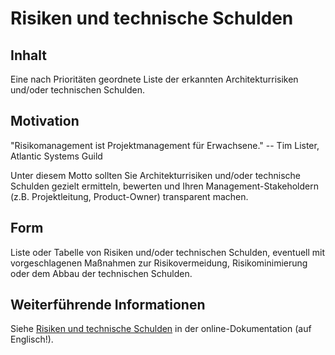 # Risiken und technische Schulden

## Inhalt
Eine nach Prioritäten geordnete Liste der erkannten Architekturrisiken und/oder technischen Schulden.

## Motivation
"Risikomanagement ist Projektmanagement für Erwachsene."
-- Tim Lister, Atlantic Systems Guild

Unter diesem Motto sollten Sie Architekturrisiken und/oder technische Schulden gezielt ermitteln, bewerten und Ihren Management-Stakeholdern (z.B. Projektleitung, Product-Owner) transparent machen.

## Form
Liste oder Tabelle von Risiken und/oder technischen Schulden, eventuell mit vorgeschlagenen Maßnahmen zur Risikovermeidung, Risikominimierung oder dem Abbau der technischen Schulden.


## Weiterführende Informationen

Siehe [Risiken und technische Schulden](https://docs.arc42.org/section-11/) in der online-Dokumentation (auf Englisch!).

